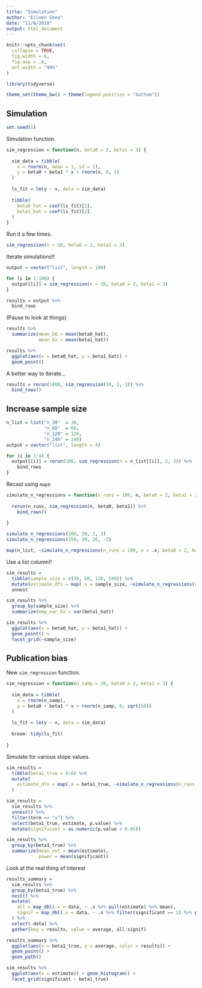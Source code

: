 ```yaml
---
title: "Simulation"
author: "Eileen Shea"
date: "11/8/2018"
output: html_document
---
```


```r
knitr::opts_chunk$set(
  collapse = TRUE,
  fig.width = 6,
  fig.asp = .6,
  out.width = "90%"
)

library(tidyverse)

theme_set(theme_bw() + theme(legend.position = "bottom"))
```

## Simulation

```r
set.seed(1)
```

Simulation function.

```r
sim_regression = function(n, beta0 = 2, beta1 = 3) {
  
  sim_data = tibble(
    x = rnorm(n, mean = 1, sd = 1),
    y = beta0 + beta1 * x + rnorm(n, 0, 1)
  )
  
  ls_fit = lm(y ~ x, data = sim_data)
  
  tibble(
    beta0_hat = coef(ls_fit)[1],
    beta1_hat = coef(ls_fit)[2]
  )
}
```

Run it a few times.

```r
sim_regression(n = 30, beta0 = 2, beta1 = 3)
```

Iterate simulations!!

```r
output = vector("list", length = 100)

for (i in 1:100) {
  output[[i]] = sim_regression(n = 30, beta0 = 2, beta1 = 3)
}

results = output %>% 
  bind_rows
```

(Pause to look at things)

```r
results %>% 
  summarize(mean_b0 = mean(beta0_hat),
            mean_b1 = mean(beta1_hat))

results %>% 
  ggplot(aes(x = beta0_hat, y = beta1_hat)) +
  geom_point()
```

A better way to iterate...

```r
results = rerun(1000, sim_regression(30, 2, 3)) %>% 
  bind_rows()
```

## Increase sample size

```r
n_list = list("n_30"  = 30, 
              "n_60"  = 60, 
              "n_120" = 120, 
              "n_240" = 240)
output = vector("list", length = 4)

for (i in 1:4) {
  output[[i]] = rerun(100, sim_regression(n = n_list[[i]], 2, 3)) %>% 
    bind_rows
}
```

Recast using `map`s

```r
simulate_n_regressions = function(n_runs = 100, n, beta0 = 2, beta1 = 3) {
  
  rerun(n_runs, sim_regression(n, beta0, beta1)) %>% 
    bind_rows()
  
}

simulate_n_regressions(100, 30, 2, 3)
simulate_n_regressions(150, 30, 20, -3)
```

```r
map(n_list, ~simulate_n_regressions(n_runs = 100, n = .x, beta0 = 2, beta1 = 3))
```


Use a list column!!

```r
sim_results = 
  tibble(sample_size = c(30, 60, 120, 240)) %>% 
  mutate(estimate_dfs = map(.x = sample_size, ~simulate_n_regressions(n = .x))) %>% 
  unnest
```

```r
sim_results %>% 
  group_by(sample_size) %>% 
  summarize(emp_var_b1 = var(beta1_hat))
```

```r
sim_results %>% 
  ggplot(aes(x = beta0_hat, y = beta1_hat)) + 
  geom_point() +
  facet_grid(~sample_size)
```

## Publication bias

New `sim_regression` function.

```r
sim_regression = function(n_samp = 30, beta0 = 2, beta1 = 3) {
  
  sim_data = tibble(
    x = rnorm(n_samp),
    y = beta0 + beta1 * x + rnorm(n_samp, 0, sqrt(50))
  )
  
  ls_fit = lm(y ~ x, data = sim_data)
  
  broom::tidy(ls_fit) 
  
}
```

Simulate for various slope values.

```r
sim_results = 
  tibble(beta1_true = 0:6) %>% 
  mutate(
    estimate_dfs = map(.x = beta1_true, ~simulate_n_regressions(n_runs = 10000, n = 30, beta1 = .x))
  )  
```

```r
sim_results = 
  sim_results %>% 
  unnest() %>% 
  filter(term == "x") %>% 
  select(beta1_true, estimate, p.value) %>% 
  mutate(significant = as.numeric(p.value < 0.05))
```

```r
sim_results %>% 
  group_by(beta1_true) %>% 
  summarize(mean_est = mean(estimate),
            power = mean(significant))
```

Look at the real thing of interest

```r
results_summary = 
  sim_results %>% 
  group_by(beta1_true) %>%
  nest() %>% 
  mutate(
    all = map_dbl(.x = data, ~ .x %>% pull(estimate) %>% mean),
    signif = map_dbl(.x = data, ~ .x %>% filter(significant == 1) %>% pull(estimate) %>% mean)
  ) %>% 
  select(-data) %>% 
  gather(key = results, value = average, all:signif) 

results_summary %>% 
  ggplot(aes(x = beta1_true, y = average, color = results)) + 
  geom_point() +
  geom_path() 
```

```r
sim_results %>% 
  ggplot(aes(x = estimate)) + geom_histogram() + 
  facet_grid(significant ~ beta1_true)
```


